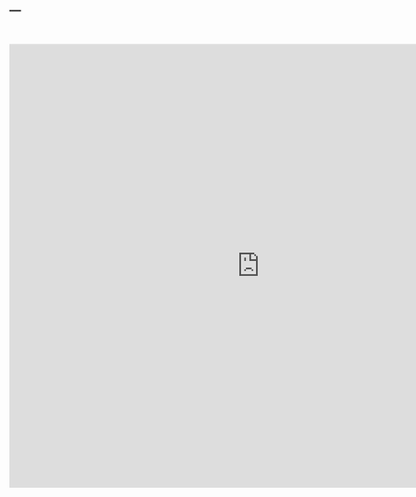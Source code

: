 ---
---

<br>

<embed src="https://ruschenpohler.github.io/files/JRUE_CV_Oct2019.pdf" type="application/pdf" width="900" height="800" />

